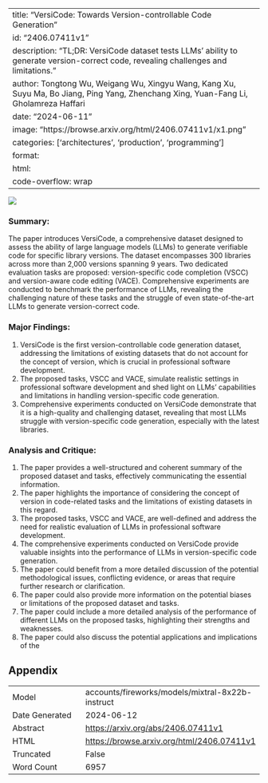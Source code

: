 
---
title: "VersiCode: Towards Version-controllable Code Generation"
id: "2406.07411v1"
description: "TL;DR: VersiCode dataset tests LLMs' ability to generate version-correct code, revealing challenges and limitations."
author: Tongtong Wu, Weigang Wu, Xingyu Wang, Kang Xu, Suyu Ma, Bo Jiang, Ping Yang, Zhenchang Xing, Yuan-Fang Li, Gholamreza Haffari
date: "2024-06-11"
image: "https://browse.arxiv.org/html/2406.07411v1/x1.png"
categories: ['architectures', 'production', 'programming']
format:
  html:
    code-overflow: wrap
---

![](https://browse.arxiv.org/html/2406.07411v1/x1.png)

### Summary:

The paper introduces VersiCode, a comprehensive dataset designed to assess the ability of large language models (LLMs) to generate verifiable code for specific library versions. The dataset encompasses 300 libraries across more than 2,000 versions spanning 9 years. Two dedicated evaluation tasks are proposed: version-specific code completion (VSCC) and version-aware code editing (VACE). Comprehensive experiments are conducted to benchmark the performance of LLMs, revealing the challenging nature of these tasks and the struggle of even state-of-the-art LLMs to generate version-correct code.

### Major Findings:

1. VersiCode is the first version-controllable code generation dataset, addressing the limitations of existing datasets that do not account for the concept of version, which is crucial in professional software development.
2. The proposed tasks, VSCC and VACE, simulate realistic settings in professional software development and shed light on LLMs' capabilities and limitations in handling version-specific code generation.
3. Comprehensive experiments conducted on VersiCode demonstrate that it is a high-quality and challenging dataset, revealing that most LLMs struggle with version-specific code generation, especially with the latest libraries.

### Analysis and Critique:

1. The paper provides a well-structured and coherent summary of the proposed dataset and tasks, effectively communicating the essential information.
2. The paper highlights the importance of considering the concept of version in code-related tasks and the limitations of existing datasets in this regard.
3. The proposed tasks, VSCC and VACE, are well-defined and address the need for realistic evaluation of LLMs in professional software development.
4. The comprehensive experiments conducted on VersiCode provide valuable insights into the performance of LLMs in version-specific code generation.
5. The paper could benefit from a more detailed discussion of the potential methodological issues, conflicting evidence, or areas that require further research or clarification.
6. The paper could also provide more information on the potential biases or limitations of the proposed dataset and tasks.
7. The paper could include a more detailed analysis of the performance of different LLMs on the proposed tasks, highlighting their strengths and weaknesses.
8. The paper could also discuss the potential applications and implications of the

## Appendix

|          |          |
|----------|----------|
| Model     | accounts/fireworks/models/mixtral-8x22b-instruct       |
| Date Generated     | 2024-06-12       |
| Abstract | [https://arxiv.org/abs/2406.07411v1](https://arxiv.org/abs/2406.07411v1)        |
| HTML     | [https://browse.arxiv.org/html/2406.07411v1](https://browse.arxiv.org/html/2406.07411v1)       |
| Truncated       | False       |
| Word Count       | 6957       |